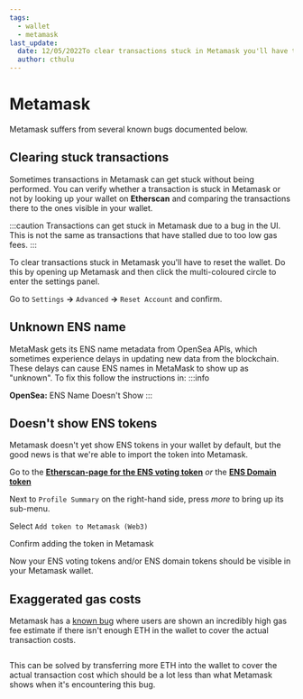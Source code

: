 ```yaml
---
tags:
  - wallet
  - metamask
last_update:
  date: 12/05/2022To clear transactions stuck in Metamask you'll have to reset the wallet. Do this by opening up Metamask and then click the multi-coloured circle to enter the settings panel.
  author: cthulu
---
```



# Metamask
Metamask suffers from several known bugs documented below.

## Clearing stuck transactions
Sometimes transactions in Metamask can get stuck without being performed. You can verify whether a transaction is stuck in Metamask or not by looking up your wallet on <Link to="https://etherscan.io"><b>Etherscan</b></Link> and comparing the transactions there to the ones visible in your wallet.

:::caution
Transactions can get stuck in Metamask due to a bug in the UI. This is not the same as transactions that have stalled due to too low gas fees.
:::

To clear transactions stuck in Metamask you'll have to reset the wallet. Do this by opening up Metamask and then click the multi-coloured circle to enter the settings panel.
<BrowserWindow url="support.ensmods.xyz">
  <Image img="/img/metamask-stuck1.webp"/>
</BrowserWindow>

Go to `Settings` **→** `Advanced` **→** `Reset Account` and confirm.

## Unknown ENS name
MetaMask gets its ENS name metadata from OpenSea APIs, which sometimes experience delays in updating new data from the blockchain. These delays can cause ENS names in MetaMask to show up as "unknown".
To fix this follow the instructions in:
:::info
<Link to="/docs/faq/marketplaces/opensea#ens-name-doesnt-show">
  <b>OpenSea:</b> ENS Name Doesn't Show
</Link>
:::

## Doesn't show ENS tokens
Metamask doesn't yet show ENS tokens in your wallet by default, but the good news is that we're able to import the token into Metamask.

Go to the [**Etherscan-page for the ENS voting token**](https://etherscan.io/token/0xc18360217d8f7ab5e7c516566761ea12ce7f9d72) *or* the [**ENS Domain token**](https://etherscan.io/token/0x57f1887a8bf19b14fc0df6fd9b2acc9af147ea85)

Next to `Profile Summary` on the right-hand side, press *more* to bring up its sub-menu.
<BrowserWindow url="etherscan.io">
  <Image img="/img/metamask-unknown1.webp"/>
</BrowserWindow>

Select `Add token to Metamask (Web3)`
<BrowserWindow url="support.ensmods.xyz">
  <Image img="/img/metamask-unknown2.webp"/>
</BrowserWindow>

Confirm adding the token in Metamask  
<BrowserWindow url="support.ensmods.xyz">
  <Image img="/img/metamask-unknown3.webp"/>
</BrowserWindow>

Now your ENS voting tokens and/or ENS domain tokens should be visible in your Metamask wallet.

## Exaggerated gas costs
Metamask has a [known bug](https://github.com/MetaMask/metamask-extension/issues/13135) where users are shown an incredibly high gas fee estimate if there isn't enough ETH in the wallet to cover the actual transaction costs.

<BrowserWindow url="support.ensmods.xyz">
  <Image img="/img/metamask-exaggerated1.webp"/>
</BrowserWindow>

This can be solved by transferring more ETH into the wallet to cover the actual transaction cost which should be a lot less than what Metamask shows when it's encountering this bug.
